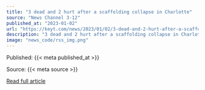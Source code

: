 ```yaml
---
title: "3 dead and 2 hurt after a scaffolding collapse in Charlotte"
source: "News Channel 3-12"
published_at: "2023-01-02"
url: "https://keyt.com/news/2023/01/02/3-dead-and-2-hurt-after-a-scaffolding-collapse-in-charlotte/"
description: "3 dead and 2 hurt after a scaffolding collapse in CharlotteThe post 3 dead and 2 hurt after a scaffolding collapse in Charlotte appeared first on News Channel 3-12."
image: "news_code/rss_img.png"
---
```



  Published: {{< meta published_at >}}
  

  Source: {{< meta source >}}
  

  [Read full article]({{< meta url >}})
  

